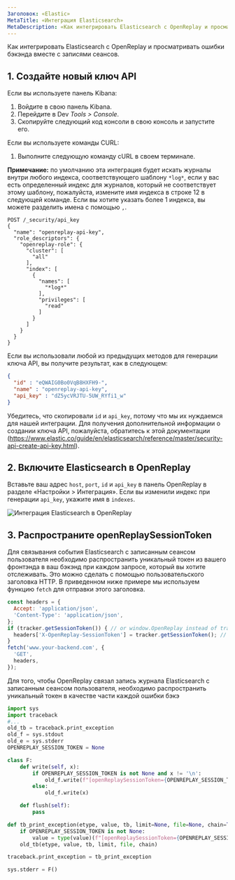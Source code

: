 ```yaml
---
Заголовок: «Elastic»
MetaTitle: «Интеграция Elasticsearch»
MetaDescription: «Как интегрировать Elasticsearch с OpenReplay и просматривать ошибки бэкэнда вместе с записями сеансов»
---
```


Как интегрировать Elasticsearch с OpenReplay и просматривать ошибки бэкэнда вместе с записями сеансов.

## 1. Создайте новый ключ API

Если вы используете панель Kibana:
1. Войдите в свою панель Kibana.
2. Перейдите в Dev *Tools > Console*.
3. Скопируйте следующий код консоли в свою консоль и запустите его.

Если вы используете команды CURL:
1. Выполните следующую команду cURL в своем терминале.

**Примечание:** по умолчанию эта интеграция будет искать журналы внутри любого индекса, соответствующего шаблону `*log*`, если у вас есть определенный индекс для журналов, который не соответствует этому шаблону, пожалуйста, измените имя индекса в строке 12 в следующей команде. Если вы хотите указать более 1 индекса, вы можете разделить имена с помощью `,`.


```shell
POST /_security/api_key
{
  "name": "openreplay-api-key",
  "role_descriptors": {
    "openreplay-role": {
      "cluster": [
        "all"
      ],
      "index": [
        {
          "names": [
            "*log*"
          ],
          "privileges": [
            "read"
          ]
        }
      ]
    }
  }
}
```


Если вы использовали любой из предыдущих методов для генерации ключа API, вы получите результат, как в следующем:


```json
{
  "id" : "eQWAIG0Bo0VqB8HXFH9-",
  "name" : "openreplay-api-key",
  "api_key" : "dZ5ycVRJTU-5UW_RYfi1_w"
}
```


Убедитесь, что скопировали `id` и `api_key`, потому что мы их нуждаемся для нашей интеграции. Для получения дополнительной информации о создании ключа API, пожалуйста, обратитесь к этой документации (https://www.elastic.co/guide/en/elasticsearch/reference/master/security-api-create-api-key.html).

## 2. Включите Elasticsearch в OpenReplay

Вставьте ваш адрес `host`, `port`, `id` и `api_key` в панель OpenReplay в разделе «Настройки > Интеграция».
Если вы изменили индекс при генерации `api_key`, укажите имя в `indexes`.

![Интеграция Elasticsearch в OpenReplay](/static/elastic-1.png#center)

## 3. Распространите openReplaySessionToken

Для связывания события Elasticsearch с записанным сеансом пользователя необходимо распространить уникальный токен из вашего фронтэнда в ваш бэкэнд при каждом запросе, который вы хотите отслеживать. Это можно сделать с помощью пользовательского заголовка HTTP. В приведенном ниже примере мы используем функцию `fetch` для отправки этого заголовка.


```javascript
const headers = {
  Accept: 'application/json',
  'Content-Type': 'application/json',
};
if (tracker.getSessionToken()) { // or window.OpenReplay instead of tracker if you're using the snippet
  headers['X-OpenReplay-SessionToken'] = tracker.getSessionToken(); // Inject openReplaySessionToken
}
fetch('www.your-backend.com', {
  'GET',
  headers,
});
```


Для того, чтобы OpenReplay связал запись журнала Elasticsearch с записанным сеансом пользователя, необходимо распространить уникальный токен в качестве части каждой ошибки бэкэ
```python
import sys
import traceback
#...
old_tb = traceback.print_exception
old_f = sys.stdout
old_e = sys.stderr
OPENREPLAY_SESSION_TOKEN = None

class F:
    def write(self, x):
        if OPENREPLAY_SESSION_TOKEN is not None and x != '\n':
            old_f.write(f"[openReplaySessionToken={OPENREPLAY_SESSION_TOKEN}] {x}")
        else:
            old_f.write(x)

    def flush(self):
        pass

def tb_print_exception(etype, value, tb, limit=None, file=None, chain=True):
    if OPENREPLAY_SESSION_TOKEN is not None:
        value = type(value)(f"[openReplaySessionToken={OPENREPLAY_SESSION_TOKEN}] " + str(value))
    old_tb(etype, value, tb, limit, file, chain)

traceback.print_exception = tb_print_exception

sys.stderr = F()
```
